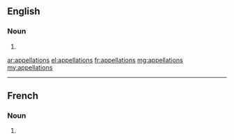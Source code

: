 ==English==

===Noun===
{{head|en|noun plural form}}

# {{plural of|appellation|lang=en}}

[[ar:appellations]]
[[el:appellations]]
[[fr:appellations]]
[[mg:appellations]]
[[my:appellations]]

----
==French==

===Noun===
{{head|fr|noun plural form|g=f}}

# {{plural of|appellation|lang=fr}}
{{rfc-auto}}